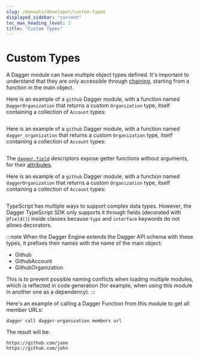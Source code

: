 ```yaml
---
slug: /manuals/developer/custom-types
displayed_sidebar: "current"
toc_max_heading_level: 2
title: "Custom Types"
---
```


# Custom Types

A Dagger module can have multiple object types defined. It's important to understand that they are only accessible through [chaining](./chaining.mdx), starting from a function in the main object.

<Tabs groupId="language">
<TabItem value="Go">

Here is an example of a `github` Dagger module, with a function named `DaggerOrganization`
that returns a custom `Organization` type, itself containing a collection of
`Account` types:

```go file=./snippets/custom-types/go/main.go
```

</TabItem>
<TabItem value="Python">

Here is an example of a `github` Dagger module, with a function named `dagger_organization`
that returns a custom `Organization` type, itself containing a collection of
`Account` types:

```python file=./snippets/custom-types/python/main.py
```

The [`dagger.field`](https://dagger-io.readthedocs.io/en/latest/module.html#dagger.field) descriptors expose getter functions without arguments, for their [attributes](./python/944887-attribute-functions.mdx).

</TabItem>
<TabItem value="TypeScript">

Here is an example of a `github` Dagger module, with a function named `daggerOrganization`
that returns a custom `Organization` type, itself containing a collection of
`Account` types:

```typescript file=./snippets/custom-types/typescript/index.ts
```

TypeScript has multiple ways to support complex data types. However, the Dagger TypeScript SDK only supports it through fields (decorated with `@field()`) inside classes because `type` and `interface` keywords do not allows decorators.
</TabItem>
</Tabs>


:::note
When the Dagger Engine extends the Dagger API schema with these types, it prefixes
their names with the name of the main object:
- Github
- GithubAccount
- GithubOrganization

This is to prevent possible naming conflicts when loading multiple modules,
which is reflected in code generation (for example, when using this module in
another one as a dependency).
:::

Here's an example of calling a Dagger Function from this module to get all member URLs:

```shell
dagger call dagger-organization members url
```

The result will be:

```
https://github.com/jane
https://github.com/john
```
